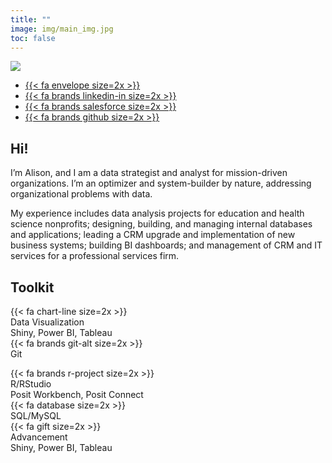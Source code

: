 ```yaml
---
title: ""
image: img/main_img.jpg
toc: false
---
```

<div class="full-view">
<div class="grid">
<div class="g-col-12 g-col-md-4">
<div class="padded-top">

![](img/main_img.jpg){.rounded-circle-shadow}
<ul class="network-icon">
<li><a href="mailto:hello@alisonrane.com">{{< fa envelope size=2x >}}</a></li>
<li><a href="https://www.linkedin.com/in/alisonrane">{{< fa brands linkedin-in size=2x >}}</a></li>
<li><a href="https://trailblazer.me/id/alisonrane">{{< fa brands salesforce size=2x >}}</a></li>
<li><a href="https://github.com/alisonrane">{{< fa brands github size=2x >}}</a></li>
</ul>
</div>
</div>

<div class="g-col-12 g-col-md-8">

## Hi!

I’m Alison, and I am a data strategist and analyst for mission-driven organizations. I’m an optimizer and system-builder by nature, addressing organizational problems with data. 

My experience includes data analysis projects for education and health science nonprofits; designing, building, and managing internal databases and applications; leading a CRM upgrade and implementation of new business systems; building BI dashboards; and management of CRM and IT services for a professional services firm.

</div>
</div>
</div>

<div class="inner-but-full">
<div class="column-body">
## Toolkit

<div class="toolkit-container">
<div class="toolkit-item">
<div class="toolkit-icon">{{< fa chart-line size=2x >}}</div>
<div class="toolkit-title">Data Visualization</div>
<div class="toolkit-desc">Shiny, Power BI, Tableau</div></div>

<div class="toolkit-item">
<div class="toolkit-icon">{{< fa brands git-alt size=2x >}}</div>
<div class="toolkit-title">Git</div>
<div class="toolkit-desc"></div><p><p></div>

<div class="toolkit-item">
<div class="toolkit-icon">{{< fa brands r-project size=2x >}}</div>
<div class="toolkit-title">R/RStudio</div>
<div class="toolkit-desc">Posit Workbench, Posit Connect</div></div>

<div class="toolkit-item">
<div class="toolkit-icon">{{< fa database size=2x >}}</div>
<div class="toolkit-title">SQL/MySQL</div>
<div class="toolkit-desc"></div></div>

<div class="toolkit-item">
<div class="toolkit-icon">{{< fa gift size=2x >}}</div>
<div class="toolkit-title">Advancement</div>
<div class="toolkit-desc">Shiny, Power BI, Tableau</div></div>

</div>
</div>
</div>
</div>
</div>
</div>
</div>